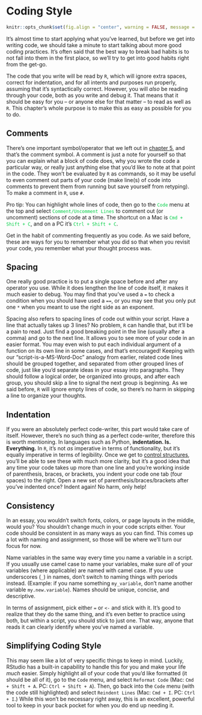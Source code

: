 # Coding Style

```r
knitr::opts_chunk$set(fig.align = "center", warning = FALSE, message = FALSE, fig.height = 7, fig.width = 12, cache = TRUE)
```

It's almost time to start applying what you've learned, but before we get into writing code, we should take a minute to start talking about more good coding practices. It's often said that the best way to break bad habits is to not fall into them in the first place, so we'll try to get into good habits right from the get-go.

The code that you write will be read by `R`, which will ignore extra spaces, correct for indentation, and for all intents and purposes run properly, assuming that it's syntactically correct. However, you will *also* be reading through your code, both as you write and debug it. That means that it should be easy for you -- or anyone else for that matter -- to read as well as `R`. This chapter's whole purpose is to make this as easy as possible for you to do.

## Comments

There's one important symbol/operator that we left out in <a href = 'operators.html#operators'>chapter 5</a>, and that's the comment symbol. A <span class = 'vocab'>comment</span> is just a note for yourself so that you can explain what a block of code does, why you wrote the code a particular way, or really just anything else that you'd like to note at that point in the code. They won't be evaluated by `R` as commands, so it may be useful to even <span class = 'vocab'>comment out</span> parts of your code (make line(s) of code into comments to prevent them from running but save yourself from retyping). To make a comment in `R`, use `#`.

<span class = 'tip'>Pro tip: You can highlight whole lines of code, then go to the</span> <span style = 'color: #00ce45'>`Code`</span> <span class = 'tip'>menu at the top and select</span> <span style = 'color: #00ce45'>`Comment/Uncomment Lines`</span> <span class = 'tip'>to comment out (or uncomment) sections of code at a time. The shortcut on a Mac is</span> <span style = 'color: #00ce45'>`Cmd + Shift + C`</span><span class = 'tip'>, and on a PC it's</span> <span style = 'color: #00ce45'>`Ctrl + Shift + C`</span><span class = 'tip'>.</span>

Get in the habit of commenting frequently as you code. As we said before, these are ways for you to remember what you did so that when you revisit your code, you remember what your thought process was.

## Spacing

One really good practice is to put a single space before and after any operator you use. While it does lengthen the line of code itself, it makes it much easier to debug. You may find that you've used a `=` to check a condition when you should have used a `==`, or you may see that you only put one `*` when you meant to use the right side as an exponent.

Spacing also refers to spacing lines of code out within your script. Have a line that actually takes up 3 lines? No problem, `R` can handle that, but it'll be a pain to read. Just find a good breaking point in the line (usually after a comma) and go to the next line. It allows you to see more of your code in an easier format. You may even wish to put each individual argument of a function on its own line in some cases, and that's encouraged! Keeping with our "script-is-a-MS-Word-Doc" analogy from earlier, related code lines should be grouped together, and separated from other grouped lines of code, just like you'd separate ideas in your essay into paragraphs. They should follow a logical order, be organized into groups, and after each group, you should skip a line to signal the next group is beginning. As we said before, `R` will ignore empty lines of code, so there's no harm in skipping a line to organize your thoughts.

## Indentation

If you were an absolutely perfect code-writer, this part would take care of itself. However, there's no such thing as a perfect code-writer, therefore this is worth mentioning. In languages such as Python, **indentation. Is. Everything.** In `R`, it's not *as* imperative in terms of functionality, but it's equally imperative in terms of legibility. Once we get to <a href = 'for-loops.html#nested-for-loops'>control structures</a>, you'll be able to see these with much more clarity, but it's a good idea that any time your code takes up more than one line and you're working inside of parenthesis, braces, or brackets, you indent your code one tab (four spaces) to the right. Open a new set of parenthesis/braces/brackets after you've indented once? Indent again! No harm, only help!

## Consistency

In an essay, you wouldn't switch fonts, colors, or page layouts in the middle, would you? You shouldn't change much in your code scripts either. Your code should be consistent in as many ways as you can find. This comes up a lot with naming and assignment, so those will be where we'll turn our focus for now. 

Name variables in the same way every time you name a variable in a script. If you usually use camel case to name your variables, make sure *all* of your variables (where applicable) are named with camel case. If you use underscores (`_`) in names, don't switch to naming things with periods instead. (Example: if you name something `my_variable`, don't name another variable `my.new.variable`). Names should be unique, concise, and descriptive.

In terms of assignment, pick either `=` or `<-` and stick with it. It's good to realize that they do the same thing, and it's even better to practice using both, but within a script, you should stick to just one. That way, anyone that reads it can clearly identify where you've named a variable.

## Simplifying Coding Style

This may seem like a lot of very specific things to keep in mind. Luckily, RStudio has a built-in capability to handle this for you and make your life *much* easier. Simply highlight all of your code that you'd like formatted (it should be all of it), go to the `Code` menu, and select `Reformat Code` (Mac: `Cmd + Shift + A`. PC: `Ctrl + Shift + A`). Then, go back into the `Code` menu (with the code still highlighted) and select `Reindent Lines` (Mac: `Cmd + I`. PC: `Ctrl + I`.) While this won't be necessary right away, this is an excellent, powerful tool to keep in your back pocket for when you do end up needing it.
